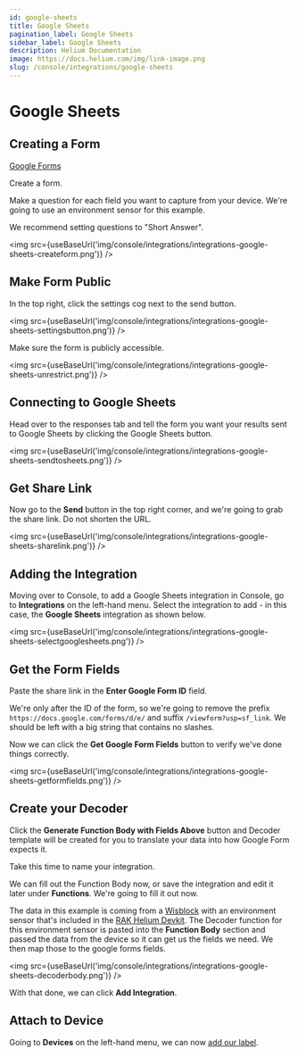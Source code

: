 ```yaml
---
id: google-sheets
title: Google Sheets
pagination_label: Google Sheets
sidebar_label: Google Sheets
description: Helium Documentation
image: https://docs.helium.com/img/link-image.png
slug: /console/integrations/google-sheets
---
```


# Google Sheets


## Creating a Form

[Google Forms](https://forms.google.com)

Create a form.

Make a question for each field you want to capture from your device. We're going to use an
environment sensor for this example.

We recommend setting questions to "Short Answer".

<img src={useBaseUrl('img/console/integrations/integrations-google-sheets-createform.png')} />

## Make Form Public

In the top right, click the settings cog next to the send button.

<img src={useBaseUrl('img/console/integrations/integrations-google-sheets-settingsbutton.png')} />

Make sure the form is publicly accessible.

<img src={useBaseUrl('img/console/integrations/integrations-google-sheets-unrestrict.png')} />

## Connecting to Google Sheets

Head over to the responses tab and tell the form you want your results sent to Google Sheets by
clicking the Google Sheets button.

<img src={useBaseUrl('img/console/integrations/integrations-google-sheets-sendtosheets.png')} />

## Get Share Link

Now go to the **Send** button in the top right corner, and we're going to grab the share link. Do
not shorten the URL.

<img src={useBaseUrl('img/console/integrations/integrations-google-sheets-sharelink.png')} />

## Adding the Integration

Moving over to Console, to add a Google Sheets integration in Console, go to **Integrations** on the
left-hand menu. Select the integration to add - in this case, the **Google Sheets** integration as
shown below.

<img
  src={useBaseUrl('img/console/integrations/integrations-google-sheets-selectgooglesheets.png')}
/>

## Get the Form Fields

Paste the share link in the **Enter Google Form ID** field.

We're only after the ID of the form, so we're going to remove the prefix
`https://docs.google.com/forms/d/e/` and suffix `/viewform?usp=sf_link`. We should be left with a
big string that contains no slashes.

Now we can click the **Get Google Form Fields** button to verify we've done things correctly.

<img src={useBaseUrl('img/console/integrations/integrations-google-sheets-getformfields.png')} />

## Create your Decoder

Click the **Generate Function Body with Fields Above** button and Decoder template will be created
for you to translate your data into how Google Form expects it.

Take this time to name your integration.

We can fill out the Function Body now, or save the integration and edit it later under
**Functions**. We're going to fill it out now.

The data in this example is coming from a
[Wisblock](/network-iot/devices/development/rakwireless/wisblock-4631/) with an environment sensor
that's included in the
[RAK Helium Devkit](https://store.rakwireless.com/collections/helium/products/helium-developer-kit).
The Decoder function for this environment sensor is pasted into the **Function Body** section and
passed the data from the device so it can get us the fields we need. We then map those to the google
forms fields.

<img src={useBaseUrl('img/console/integrations/integrations-google-sheets-decoderbody.png')} />

With that done, we can click **Add Integration**.

## Attach to Device

Going to **Devices** on the left-hand menu, we can now [add our label](../labels).
